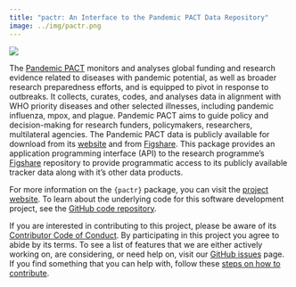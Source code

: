 ```yaml
---
title: "pactr: An Interface to the Pandemic PACT Data Repository"
image: ../img/pactr.png
---
```


::: column-margin
[![](../img/pactr.png)](https://oxford-ihtm.io/pactr/){fig-align="center" width="200px" target="_blank"}
::: 

The [Pandemic PACT](https://www.pandemicpact.org/) monitors and analyses global funding and research evidence related to diseases with pandemic potential, as well as broader research preparedness efforts, and is equipped to pivot in response to outbreaks. It collects, curates, codes, and analyses data in alignment with WHO priority diseases and other selected illnesses, including pandemic influenza, mpox, and plague. Pandemic PACT aims to guide policy and decision-making for research funders, policymakers, researchers, multilateral agencies. The Pandemic PACT data is publicly available for download from its [website](https://www.pandemicpact.org/) and from [Figshare](https://portal.sds.ox.ac.uk/pandemicpact). This package provides an application programming interface (API) to the research programme's [Figshare](https://portal.sds.ox.ac.uk/pandemicpact) repository to provide programmatic access to its publicly available tracker data along with it's other data products.

For more information on the `{pactr}` package, you can visit the [project website](https://oxford-ihtm.io/pactr/). To learn about the underlying code for this software development project, see the [GitHub code repository](https://github.com/OxfordIHTM/pactr).

If you are interested in contributing to this project, please be aware of its [Contributor Code of Conduct](https://oxford-ihtm.io/pactr/CODE_OF_CONDUCT.html). By participating in this project you agree to abide by its terms. To see a list of features that we are either actively working on, are considering, or need help on, visit our [GitHub issues](https://github.com/OxfordIHTM/pactr/issues) page. If you find something that you can help with, follow these [steps on how to contribute](https://oxford-ihtm.io/pactr/CONTRIBUTING.html).

